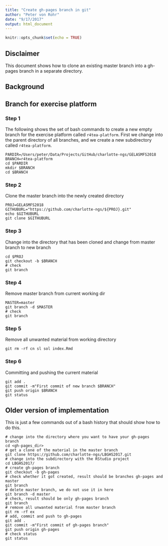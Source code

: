 ```yaml
---
title: "Create gh-pages branch in git"
author: "Peter von Rohr"
date: "9/17/2017"
output: html_document
---
```


```r
knitr::opts_chunk$set(echo = TRUE)
```

## Disclaimer
This document shows how to clone an existing master branch into a gh-pages branch in a separate directory.

## Background

## Branch for exercise platform
### Step 1
The following shows the set of bash commands to create a new empty branch for the exercise platform called `r4tea-platform`. First we change into the parent directory of all branches, and we create a new subdirectory called `r4tea-platform`.

```
PARDIR=/Users/peter/Data/Projects/GitHub/charlotte-ngs/GELASMFS2018
BRANCH=r4tea-platform
cd $PARDIR
mkdir $BRANCH
cd $BRANCH
```

### Step 2
Clone the master branch into the newly created directory

```
PROJ=GELASMFS2018
GITHUBURL="https://github.com/charlotte-ngs/${PROJ}.git"
echo $GITHUBURL
git clone $GITHUBURL
```

### Step 3
Change into the directory that has been cloned and change from master branch to new branch

```
cd $PROJ
git checkout -b $BRANCH
# check
git branch
```

### Step 4
Remove master branch from current working dir

```
MASTER=master
git branch -d $MASTER
# check
git branch
```

### Step 5
Remove all unwanted material from working directory

```
git rm -rf cn sl sol index.Rmd
```

### Step 6
Committing and pushing the current material

```
git add .
git commit -m"First commit of new branch $BRANCH"
git push origin $BRANCH
git status
```

## Older version of implementation
This is just a few commands out of a bash history that should show how to do this.

```
# change into the directory where you want to have your gh-pages branch
cd <gh-pages_dir>
# get a clone of the material in the master branch
git clone https://github.com/charlotte-ngs/LBGHS2017.git
# change into the subdirectory with the RStudio project 
cd LBGHS2017/
# create gh-pages branch
git checkout -b gh-pages
# check whether it got created, result should be branches gh-pages and master
git branch
# delete master branch, we do not use it in here
git branch -d master
# check, result should be only gh-pages branch
git branch
# remove all unwanted material from master branch
git rm -rf ex
# add, commit and push to gh-pages
git add .
git commit -m"First commit of gh-pages branch"
git push origin gh-pages
# check status
git status
```

